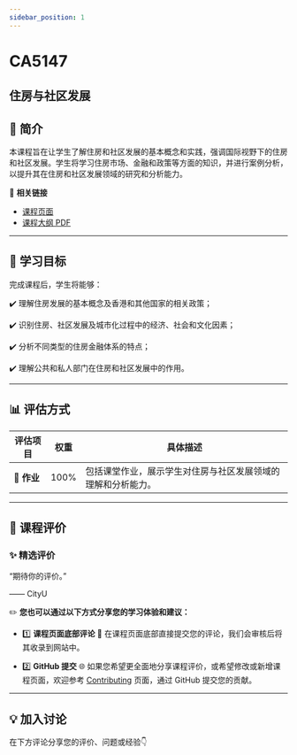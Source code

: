 ```yaml
---
sidebar_position: 1
---
```


# CA5147
## 住房与社区发展

## **📘 简介**
本课程旨在让学生了解住房和社区发展的基本概念和实践，强调国际视野下的住房和社区发展。学生将学习住房市场、金融和政策等方面的知识，并进行案例分析，以提升其在住房和社区发展领域的研究和分析能力。

🔗 **相关链接**
- [课程页面](https://www.cityu.edu.hk/catalogue/pg/202425/course/CA5147.htm)
- [课程大纲 PDF](https://www.cityu.edu.hk/catalogue/pg/202425/course/CA5147.pdf)

---

## **🎯 学习目标**

完成课程后，学生将能够：

✔️ 理解住房发展的基本概念及香港和其他国家的相关政策；

✔️ 识别住房、社区发展及城市化过程中的经济、社会和文化因素；

✔️ 分析不同类型的住房金融体系的特点；

✔️ 理解公共和私人部门在住房和社区发展中的作用。

---

## **📊 评估方式**

| **评估项目**          | **权重** | **具体描述**                                                                                       |
|----------------------|---------|---------------------------------------------------------------------------------------------------|
| **📝 作业**           | 100%    | 包括课堂作业，展示学生对住房与社区发展领域的理解和分析能力。                                       |

---

## **💬 课程评价**

### ✨ **精选评价**
<div className={commentStyles.commentBox}>
    <p className={commentStyles.commentText}>
        “期待你的评价。”
    </p>
    <p className={commentStyles.commentAuthor}>—— CityU</p>
</div>

✏️ **您也可以通过以下方式分享您的学习体验和建议：**

- 1️⃣ **课程页面底部评论**
💬 在课程页面底部直接提交您的评论，我们会审核后将其收录到网站中。

- 2️⃣ **GitHub 提交**
🌐 如果您希望更全面地分享课程评价，或希望修改或新增课程页面，欢迎参考 [Contributing](/contributing) 页面，通过 GitHub 提交您的贡献。

---

## **💡 加入讨论**

在下方评论分享您的评价、问题或经验👇
<Utterances />